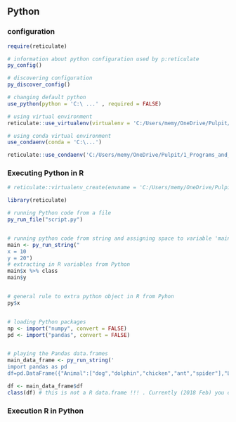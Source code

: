 ## Python

### configuration

```r

require(reticulate)

# information about python configuration used by p:reticulate
py_config()

# discovering configuration
py_discover_config()

# changing default python
use_python(python = 'C:\ ...' , required = FALSE)

# using virtual environment
reticulate::use_virtualenv(virtualenv = 'C:/Users/memy/OneDrive/Pulpit/1_Programs_and_programing/PYTHON/project_1/venv')

# using conda virtual environment
use_condaenv(conda = 'C:\...')

reticulate::use_condaenv('C:/Users/memy/OneDrive/Pulpit/1_Programs_and_programing/PYTHON/project_1/venv')

```



### Executing Python in R

```r
# reticulate::virtualenv_create(envname = 'C:/Users/memy/OneDrive/Pulpit/1_Programs_and_programing/PYTHON/project_1/venv')

library(reticulate)

# running Python code from a file
py_run_file("script.py")


# running python code from string and assigning space to variable 'main'
main <- py_run_string("
x = 10
y = 20")
# extracting in R variables from Python
main$x %>% class
main$y


# general rule to extra python object in R from Pyhon
py$x


# loading Python packages
np <- import("numpy", convert = FALSE)
pd <- import("pandas", convert = FALSE)


# playing the Pandas data.frames
main_data_frame <- py_run_string('
import pandas as pd
df=pd.DataFrame({"Animal":["dog","dolphin","chicken","ant","spider"],"Legs":[4,0,2,6,8]})')

df <- main_data_frame$df
class(df) # this is not a R data.frame !!! . Currently (2018 Feb) you cannot convert it do R data.frame !!! 

```



### Execution R in Python

```python

```





